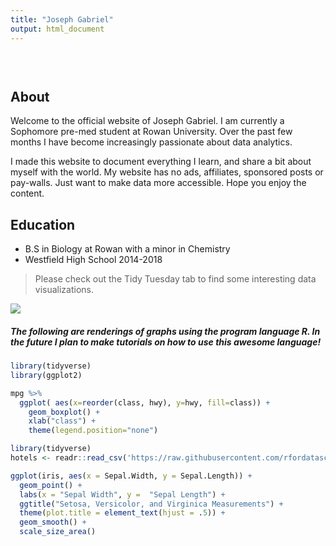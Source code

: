 ```yaml
---
title: "Joseph Gabriel"
output: html_document
---
```


<style type="text/css">
.title {
  display: none;
}

#getting-started img {
  margin-right: 10px;
}

</style>

<div class="row" style="padding-top: 30px;">
<div class="col-sm-6">

## **About**

Welcome to the official website of Joseph Gabriel. I am currently a Sophomore pre-med student at Rowan University. Over the past few months I have become increasingly passionate about data analytics. 

I made this website to document everything I learn, and share a bit about myself with the world. My website has no ads, affiliates, sponsored posts or pay-walls. Just want to make data more accessible. Hope you enjoy the content. 




## Education 

  * B.S in Biology at Rowan with a minor in Chemistry
  * Westfield High School 2014-2018





> Please check out the Tidy Tuesday tab to find some interesting data visualizations.


</div>
<div class="col-sm-6">


<a href = "">
![](images/logo.png)
</a>
</div>


##### The following are renderings of graphs using the program language R. In the future I plan to make tutorials on how to use this awesome language! 

```r
library(tidyverse)
library(ggplot2)
```


```r

mpg %>%
  ggplot( aes(x=reorder(class, hwy), y=hwy, fill=class)) + 
    geom_boxplot() +
    xlab("class") +
    theme(legend.position="none") 


```


```r
library(tidyverse)
hotels <- readr::read_csv('https://raw.githubusercontent.com/rfordatascience/tidytuesday/master/data/2020/2020-02-11/hotels.csv')
```

```r


ggplot(iris, aes(x = Sepal.Width, y = Sepal.Length)) +
  geom_point() + 
  labs(x = "Sepal Width", y =  "Sepal Length") + 
  ggtitle("Setosa, Versicolor, and Virginica Measurements") + 
  theme(plot.title = element_text(hjust = .5)) + 
  geom_smooth() +
  scale_size_area() 



```


